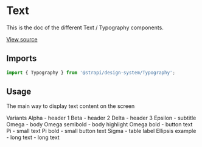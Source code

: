 <!--- Typography.stories.mdx --->


<Meta title="Design System/Technical Components/Typography" component={Typography} />

# Text

This is the doc of the different Text / Typography components.

[View source](https://github.com/strapi/design-system/tree/develop/packages/strapi-design-system/src/Typography)

## Imports

```js
import { Typography } from '@strapi/design-system/Typography';
```

## Usage

The main way to display text content on the screen

<Canvas>
  <Story name="variants">
    <Box>
      <Typography variant="beta">Variants</Typography>
      <Divider />
      <Box paddingTop={2} paddingLeft={4}>
        <Typography variant='alpha'>Alpha - header 1</Typography>
      </Box>
      <Box paddingTop={2} paddingLeft={4}>
        <Typography variant='beta'>Beta - header 2</Typography>
      </Box>
      <Box paddingTop={2} paddingLeft={4}>
        <Typography variant='delta'>Delta - header 3</Typography>
      </Box>
      <Box paddingTop={2} paddingLeft={4}>
        <Typography variant='epsilon'>Epsilon - subtitle</Typography>
      </Box>
      <Box paddingTop={2} paddingLeft={4}>
        <Typography variant='omega'>Omega - body</Typography>
      </Box>
      <Box paddingTop={2} paddingLeft={4}>
        <Typography variant='omega' fontWeight='semiBold'>Omega semibold - body highlight</Typography>
      </Box>
      <Box paddingTop={2} paddingLeft={4}>
        <Typography variant='omega' fontWeight='bold'>Omega bold - button text</Typography>
      </Box>
      <Box paddingTop={2} paddingLeft={4}>
        <Typography variant='pi'>Pi - small text</Typography>
      </Box>
      <Box paddingTop={2} paddingLeft={4}>
        <Typography variant='pi' fontWeight='bold'>Pi bold - small button text</Typography>
      </Box>
      <Box paddingTop={2} paddingLeft={4}>
        <Typography variant='sigma'>Sigma - table label</Typography>
      </Box>
      <Box paddingTop={2} paddingLeft={4} width="200px">
        <Typography ellipsis>Ellipsis example - long text - long text</Typography>
      </Box>
    </Box>
  </Story>
</Canvas>
